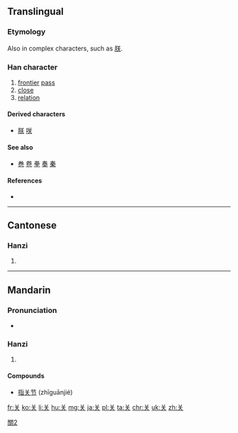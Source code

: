 {{also|關|関|灷|天}}
==Translingual==

===Etymology===
{{Han simp|関}}

Also {{Han simp|灷}} in complex characters, such as [[朕]].

===Han character===
{{Han char|rn=12|rad=八|as=04|sn=6|four=|canj=廿大 (TK)|ids=⿱[[丷]][[天]]}}

# [[frontier]] [[pass]]
# [[close]]
# [[relation]]

====Derived characters====
* [[朕]] [[咲]]

====See also====
* [[巻]] [[卷]] [[拳]] [[奏]] [[秦]] {{qualifier|graphically similar upper portion}}

====References====
* {{Han ref|kx=0250.071|hdz=10242.070|uh=5173|ud=20851}}

[[Category:CJKV characters simplified differently in Japan and China|關2]]

----

==Cantonese==

===Hanzi===
{{yue-hanzi|jyut=|y=gwaan1|tra=關}}

# {{defn|lang=yue|sort=八04}}

----

==Mandarin==

===Pronunciation===
* {{audio|zh-guān.ogg|audio}}

===Hanzi===
{{cmn-hanzi|tra=關|pin=[[guān]] ([[guan1]])|wg=kuan<sup>1</sup>}}

# {{defn|lang=cmn|sort=八04}}

====Compounds====
* [[指关节]] (zhīguānjié)

[[fr:关]]
[[ko:关]]
[[li:关]]
[[hu:关]]
[[mg:关]]
[[ja:关]]
[[pl:关]]
[[ta:关]]
[[chr:关]]
[[uk:关]]
[[zh:关]]